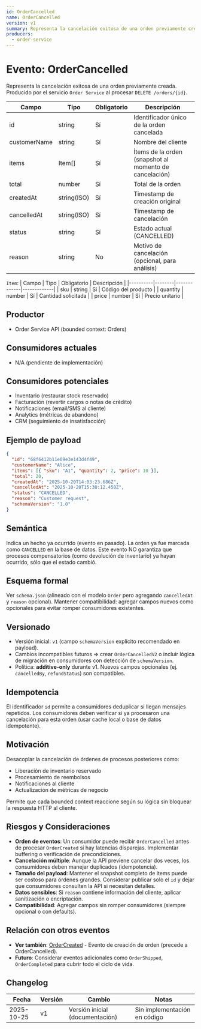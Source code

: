```yaml
---
id: OrderCancelled
name: OrderCancelled
version: v1
summary: Representa la cancelación exitosa de una orden previamente creada. Producido por el servicio Order Service al procesar DELETE /orders/{id}.
producers:
  - order-service
---
```


# Evento: OrderCancelled

Representa la cancelación exitosa de una orden previamente creada. Producido por el servicio `Order Service` al procesar `DELETE /orders/{id}`.

| Campo        | Tipo        | Obligatorio | Descripción |
|--------------|-------------|-------------|-------------|
| id           | string      | Sí          | Identificador único de la orden cancelada |
| customerName | string      | Sí          | Nombre del cliente |
| items        | Item[]      | Sí          | Ítems de la orden (snapshot al momento de cancelación) |
| total        | number      | Sí          | Total de la orden |
| createdAt    | string(ISO) | Sí          | Timestamp de creación original |
| cancelledAt  | string(ISO) | Sí          | Timestamp de cancelación |
| status       | string      | Sí          | Estado actual (CANCELLED) |
| reason       | string      | No          | Motivo de cancelación (opcional, para análisis) |

`Item`:
| Campo    | Tipo   | Obligatorio | Descripción |
|----------|--------|-------------|-------------|
| sku      | string | Sí          | Código del producto |
| quantity | number | Sí          | Cantidad solicitada |
| price    | number | Sí          | Precio unitario |

## Productor
- Order Service API (bounded context: Orders)

## Consumidores actuales
- N/A (pendiente de implementación)

## Consumidores potenciales
- Inventario (restaurar stock reservado)
- Facturación (revertir cargos o notas de crédito)
- Notificaciones (email/SMS al cliente)
- Analytics (métricas de abandono)
- CRM (seguimiento de insatisfacción)

## Ejemplo de payload
```json
{
  "id": "68f6412b11e09e3e143d4f49",
  "customerName": "Alice",
  "items": [{ "sku": "A1", "quantity": 2, "price": 10 }],
  "total": 20,
  "createdAt": "2025-10-20T14:03:23.686Z",
  "cancelledAt": "2025-10-20T15:30:12.450Z",
  "status": "CANCELLED",
  "reason": "Customer request",
  "schemaVersion": "1.0"
}
```

## Semántica
Indica un hecho ya ocurrido (evento en pasado). La orden ya fue marcada como `CANCELLED` en la base de datos. Este evento NO garantiza que procesos compensatorios (como devolución de inventario) ya hayan ocurrido, sólo que el estado cambió.

## Esquema formal
Ver `schema.json` (alineado con el modelo `Order` pero agregando `cancelledAt` y `reason` opcional). Mantener compatibilidad: agregar campos nuevos como opcionales para evitar romper consumidores existentes.

## Versionado
- Versión inicial: `v1` (campo `schemaVersion` explícito recomendado en payload).
- Cambios incompatibles futuros => crear `OrderCancelledV2` o incluir lógica de migración en consumidores con detección de `schemaVersion`.
- Política: **additive-only** durante v1. Nuevos campos opcionales (ej. `cancelledBy`, `refundStatus`) son compatibles.

## Idempotencia
El identificador `id` permite a consumidores deduplicar si llegan mensajes repetidos. Los consumidores deben verificar si ya procesaron una cancelación para esta orden (usar cache local o base de datos idempotente).

## Motivación
Desacoplar la cancelación de órdenes de procesos posteriores como:
- Liberación de inventario reservado
- Procesamiento de reembolsos
- Notificaciones al cliente
- Actualización de métricas de negocio

Permite que cada bounded context reaccione según su lógica sin bloquear la respuesta HTTP al cliente.

## Riesgos y Consideraciones
- **Orden de eventos**: Un consumidor puede recibir `OrderCancelled` antes de procesar `OrderCreated` si hay latencias disparejas. Implementar buffering o verificación de precondiciones.
- **Cancelación múltiple**: Aunque la API previene cancelar dos veces, los consumidores deben manejar duplicados (idempotencia).
- **Tamaño del payload**: Mantener el snapshot completo de items puede ser costoso para órdenes grandes. Considerar publicar solo el `id` y dejar que consumidores consulten la API si necesitan detalles.
- **Datos sensibles**: Si `reason` contiene información del cliente, aplicar sanitización o encriptación.
- **Compatibilidad**: Agregar campos sin romper consumidores (siempre opcional o con defaults).

## Relación con otros eventos
- **Ver también**: [OrderCreated](../OrderCreated/README.md) - Evento de creación de orden (precede a OrderCancelled).
- **Futuro**: Considerar eventos adicionales como `OrderShipped`, `OrderCompleted` para cubrir todo el ciclo de vida.

## Changelog
| Fecha      | Versión | Cambio                                           | Notas                          |
|------------|---------|--------------------------------------------------|--------------------------------|
| 2025-10-25 | v1      | Versión inicial (documentación)                  | Sin implementación en código   |
